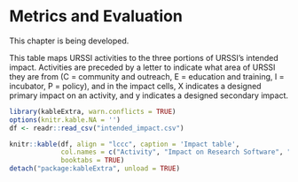 # Metrics and Evaluation {#Ch-Metrics}

This chapter is being developed.

This table maps URSSI activities to the three portions of URSSI's intended impact. Activities are
preceded by a letter to indicate what area of URSSI they are from
(C = community and outreach,
E = education and training,
I = incubator,
P = policy), 
and in the impact cells, X indicates a designed primary impact on an activity, and y indicates
a designed secondary impact.

```r
library(kableExtra, warn.conflicts = TRUE)
options(knitr.kable.NA = '')
df <- readr::read_csv("intended_impact.csv")

knitr::kable(df, align = "lccc", caption = 'Impact table',  
             col.names = c("Activity", "Impact on Research Software", "Impact on people and careers", "Impact on research software ecosystem"),
             booktabs = TRUE)
detach("package:kableExtra", unload = TRUE)
```



